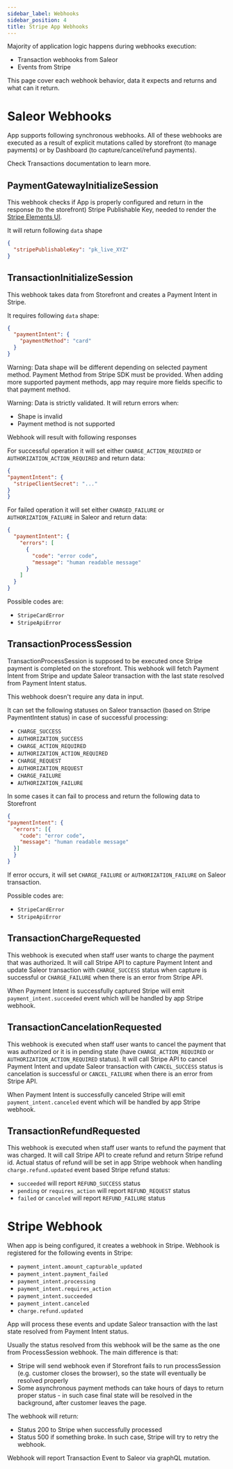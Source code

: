```yaml
---
sidebar_label: Webhooks
sidebar_position: 4
title: Stripe App Webhooks
---
```


Majority of application logic happens during webhooks execution:
- Transaction webhooks from Saleor
- Events from Stripe

This page cover each webhook behavior, data it expects and returns and what can it return.

# Saleor Webhooks

App supports following synchronous webhooks. All of these webhooks are executed as a result of explicit mutations called by storefront (to manage payments) or by Dashboard (to capture/cancel/refund payments).

Check Transactions documentation to learn more.

## PaymentGatewayInitializeSession

This webhook checks if App is properly configured and return in the response (to the storefront) Stripe Publishable Key, needed to render the [Stripe Elements UI](https://docs.stripe.com/payments/elements).

It will return following `data` shape

```json
{
  "stripePublishableKey": "pk_live_XYZ"
}
```

## TransactionInitializeSession

This webhook takes data from Storefront and creates a Payment Intent in Stripe.

It requires following `data` shape:

```json
{
  "paymentIntent": {
    "paymentMethod": "card"
  }
}
```

Warning: Data shape will be different depending on selected payment method. Payment Method from Stripe SDK must be provided. When adding more supported payment methods, app may require more fields specific to that payment method.

Warning: Data is strictly validated. It will return errors when:

- Shape is invalid
- Payment method is not supported

Webhook will result with following responses

For successful operation it will set either `CHARGE_ACTION_REQUIRED` or `AUTHORIZATION_ACTION_REQUIRED` and return data:

```json
{
"paymentIntent": {
  "stripeClientSecret": "..."
}
}
```

For failed operation it will set either `CHARGED_FAILURE` or `AUTHORIZATION_FAILURE` in Saleor and return data:

```json
{
  "paymentIntent": {
    "errors": [
      {
        "code": "error code",
        "message": "human readable message"
      }
    ]
  }
}
```

Possible codes are:
- `StripeCardError`
- `StripeApiError`

## TransactionProcessSession

TransactionProcessSession is supposed to be executed once Stripe payment is completed on the storefront. This webhook will fetch Payment Intent from Stripe
and update Saleor transaction with the last state resolved from Payment Intent status.

This webhook doesn't require any data in input.

It can set the following statuses on Saleor transaction (based on Stripe PaymentIntent status) in case of successful processing:

- `CHARGE_SUCCESS`
- `AUTHORIZATION_SUCCESS`
- `CHARGE_ACTION_REQUIRED`
- `AUTHORIZATION_ACTION_REQUIRED`
- `CHARGE_REQUEST`
- `AUTHORIZATION_REQUEST`
- `CHARGE_FAILURE`
- `AUTHORIZATION_FAILURE`

In some cases it can fail to process and return the following data to Storefront

```json
{
"paymentIntent": {
  "errors": [{
    "code": "error code",
    "message": "human readable message"
  }]
  }
}
```

If error occurs, it will set `CHARGE_FAILURE` or `AUTHORIZATION_FAILURE` on Saleor transaction.

Possible codes are:
- `StripeCardError`
- `StripeApiError`


## TransactionChargeRequested

This webhook is executed when staff user wants to charge the payment that was authorized. It will call Stripe API to capture Payment Intent and update Saleor transaction with `CHARGE_SUCCESS` status when capture is successful or `CHARGE_FAILURE` when there is an error from Stripe API.

When Payment Intent is successfully captured Stripe will emit `payment_intent.succeeded` event which will be handled by app Stripe webhook.

## TransactionCancelationRequested

This webhook is executed when staff user wants to cancel the payment that was authorized or it is in pending state (have `CHARGE_ACTION_REQUIRED` or `AUTHORIZATION_ACTION_REQUIRED` status). It will call Stripe API to cancel Payment Intent and update Saleor transaction with `CANCEL_SUCCESS` status is cancelation is successful or `CANCEL_FAILURE` when there is an error from Stripe API.

When Payment Intent is successfully canceled Stripe will emit `payment_intent.canceled` event which will be handled by app Stripe webhook.

## TransactionRefundRequested

This webhook is executed when staff user wants to refund the payment that was charged. It will call Stripe API to create refund and return Stripe refund id. Actual status of refund will be set in app Stripe webhook when handling `charge.refund.updated` event based Stripe refund status:

* `succeeded` will report `REFUND_SUCCESS` status
* `pending` or `requires_action` will report `REFUND_REQUEST` status
* `failed` or `canceled` will report `REFUND_FAILURE` status


# Stripe Webhook

When app is being configured, it creates a webhook in Stripe. Webhook is registered for the following events in Stripe:

- `payment_intent.amount_capturable_updated`
- `payment_intent.payment_failed`
- `payment_intent.processing`
- `payment_intent.requires_action`
- `payment_intent.succeeded`
- `payment_intent.canceled`
- `charge.refund.updated`

App will process these events and update Saleor transaction with the last state resolved from Payment Intent status.

Usually the status resolved from this webhook will be the same as the one from ProcessSession webhook. The main difference is that:
- Stripe will send webhook even if Storefront fails to run processSession (e.g. customer closes the browser), so the state will eventually be resolved properly
- Some asynchronous payment methods can take hours of days to return proper status - in such case final state will be resolved in the background, after customer leaves the page.

The webhook will return:
- Status 200 to Stripe when successfully processed
- Status 500 if something broke. In such case, Stripe will try to retry the webhook.

Webhook will report Transaction Event to Saleor via graphQL mutation.

